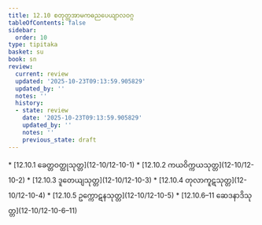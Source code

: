 ```yaml
---
title: 12.10 စတုတ္ထအာမကဓညပေယျာလဝဂ္ဂ
tableOfContents: false
sidebar:
  order: 10
type: tipitaka
basket: su
book: sn
review:
  current: review
  updated: '2025-10-23T09:13:59.905829'
  updated_by: ''
  notes: ''
  history:
  - state: review
    date: '2025-10-23T09:13:59.905829'
    updated_by: ''
    notes: ''
    previous_state: draft
---
```



<ReviewStatus review={frontmatter.review} showDetails={true} />

<HypothesisAnnotation frontmatter={frontmatter} />

<DynamicBreadcrumb />



<TableOfContents book="sn" section="12.10">
* [12.10.1 ခေတ္တဝတ္ထုသုတ္တ](12-10/12-10-1)
* [12.10.2 ကယဝိက္ကယသုတ္တ](12-10/12-10-2)
* [12.10.3 ဒူတေယျသုတ္တ](12-10/12-10-3)
* [12.10.4 တုလာကူဋသုတ္တ](12-10/12-10-4)
* [12.10.5 ဥက္ကောဋနသုတ္တ](12-10/12-10-5)
* [12.10.6–11 ဆေဒနာဒိသုတ္တ](12-10/12-10-6–11)
</TableOfContents>